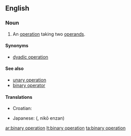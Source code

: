 ==English==

===Noun===
{{en-noun|sg=[[binary]] [[operation]]}}

# {{algebra}} An [[operation]] taking two [[operand]]s.

====Synonyms====
*[[dyadic operation]]

====See also====
*[[unary operation]]
*[[binary operator]]

====Translations====
{{trans-top|two-operand operation}}
*Croatian: {{t-|hr|binarna operacija|f}}
{{trans-mid}}
*Japanese: {{JAchar|[[二項演算]]}} ({{JAchar|[[にこうえんざん]]}}, nikō enzan)
{{trans-bottom}}

[[ar:binary operation]]
[[lt:binary operation]]
[[ta:binary operation]]